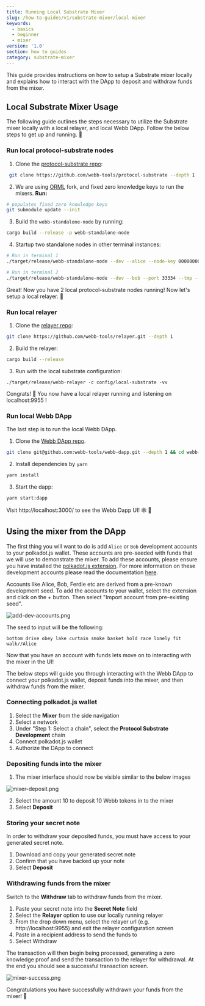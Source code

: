 ```yaml
---
title: Running Local Substrate Mixer
slug: /how-to-guides/v1/substrate-mixer/local-mixer
keywords:
  - basics
  - beginner
  - mixer
version: '1.0'
section: how to guides
category: substrate-mixer
---
```


This guide provides instructions on how to setup a Substrate mixer locally and explains how to interact with the DApp to deposit and withdraw funds from the mixer.

## Local Substrate Mixer Usage

The following guide outlines the steps necessary to utilize the Substrate mixer locally with a local relayer, and local Webb DApp. Follow the below steps to get up and running. 🏃

### Run local protocol-substrate nodes

1. Clone the [protocol-substrate repo](https://github.com/webb-tools/protocol-substrate):
```bash
 git clone https://github.com/webb-tools/protocol-substrate --depth 1
```

2. We are using [ORML](https://github.com/open-web3-stack/open-runtime-module-library/tree/a5ee7866c763efbd3afe0cd81fec54cede83a65f) fork, and fixed zero knowledge keys to run the mixers. **Run:**
```bash
# populates fixed zero knowledge keys
git submodule update --init
```

3. Build the `webb-standalone-node` by running:

```bash
cargo build --release -p webb-standalone-node
```

4. Startup two standalone nodes in other terminal instances:

```bash
# Run in terminal 1
./target/release/webb-standalone-node --dev --alice --node-key 0000000000000000000000000000000000000000000000000000000000000001 --ws-port=9944 --rpc-cors all

# Run in terminal 2
./target/release/webb-standalone-node --dev --bob --port 33334 --tmp --bootnodes /ip4/127.0.0.1/tcp/30333/p2p/12D3KooWEyoppNCUx8Yx66oV9fJnriXwCcXwDDUA2kj6vnc6iDEp
```

Great! Now you have 2 local protocol-substrate nodes running! Now let's setup a local relayer. 🚀

### Run local relayer

1. Clone the [relayer repo](https://github.com/webb-tools/relayer):

```bash
git clone https://github.com/webb-tools/relayer.git --depth 1
```

2. Build the relayer:
```bash
cargo build --release
```

3. Run with the local substrate configuration:
```
./target/release/webb-relayer -c config/local-substrate -vv
```

Congrats! 🎉  You now have a local relayer running and listening on localhost:9955 !

### Run local Webb DApp

The last step is to run the local Webb DApp.

1. Clone the [Webb DApp repo](https://github.com/webb-tools/webb-dapp).

```bash
git clone git@github.com:webb-tools/webb-dapp.git --depth 1 && cd webb-dapp
```

2. Install dependencies by `yarn`

```bash
yarn install
```

3. Start the dapp:

```bash
yarn start:dapp
```

Visit http://localhost:3000/ to see the Webb Dapp UI! 🕸️ 🚀 

## Using the mixer from the DApp 

The first thing you will want to do is add `Alice` or `Bob` development accounts to your polkadot.js wallet. These accounts are pre-seeded with funds that we will use 
to demonstrate the mixer. To add these accounts, please ensure you have installed the [polkadot.js extension](https://polkadot.js.org/extension/). For more information on these development accounts
please read the documentation [here](https://docs.substrate.io/v3/tools/subkey/#well-known-keys).

Accounts like Alice, Bob, Ferdie etc are derived from a pre-known development seed. To add the accounts to your wallet, select the extension and click on the + button. 
Then select "Import account from pre-existing seed". 

![add-dev-accounts.png](../../../../src/images/how-to/add-dev-accounts.png)


The seed to input will be the following:

```
bottom drive obey lake curtain smoke basket hold race lonely fit walk//Alice
```

Now that you have an account with funds lets move on to interacting with the mixer in the UI! 

The below steps will guide you through interacting with the Webb DApp to connect your polkadot.js wallet, deposit funds into the mixer,
 and then withdraw funds from the mixer.

### Connecting polkadot.js wallet 

1. Select the **Mixer** from the side navigation 
2. Select a network
3. Under "Step 1: Select a chain", select the **Protocol Substrate Development** chain
4. Connect polkadot.js wallet
5. Authorize the DApp to connect

### Depositing funds into the mixer 

1. The mixer interface should now be visible similar to the below images

![mixer-deposit.png](../../../../src/images/how-to/mixer-deposit.png)

2. Select the amount 10 to deposit 10 Webb tokens in to the mixer
3. Select **Deposit**

### Storing your secret note

In order to withdraw your deposited funds, you must have access to your generated secret note.

1. Download and copy your generated secret note
2. Confirm that you have backed up your note
3. Select **Deposit** 

### Withdrawing funds from the mixer

Switch to the **Withdraw** tab to withdraw funds from the mixer.

1. Paste your secret note into the **Secret Note** field
2. Select the **Relayer** option to use our locally running relayer
3. From the drop down menu, select the relayer url (e.g. http://localhost:9955) and exit the relayer configuration screen
4. Paste in a recipient address to send the funds to
5. Select Withdraw

The transaction will then begin being processed, generating a zero knowledge proof and send the transaction to the relayer for withdrawal. At the 
end you should see a successful transaction screen. 

![mixer-success.png](../../../../src/images/how-to/mixer-success.png)

Congratulations you have successfully withdrawn your funds from the mixer! 🎉